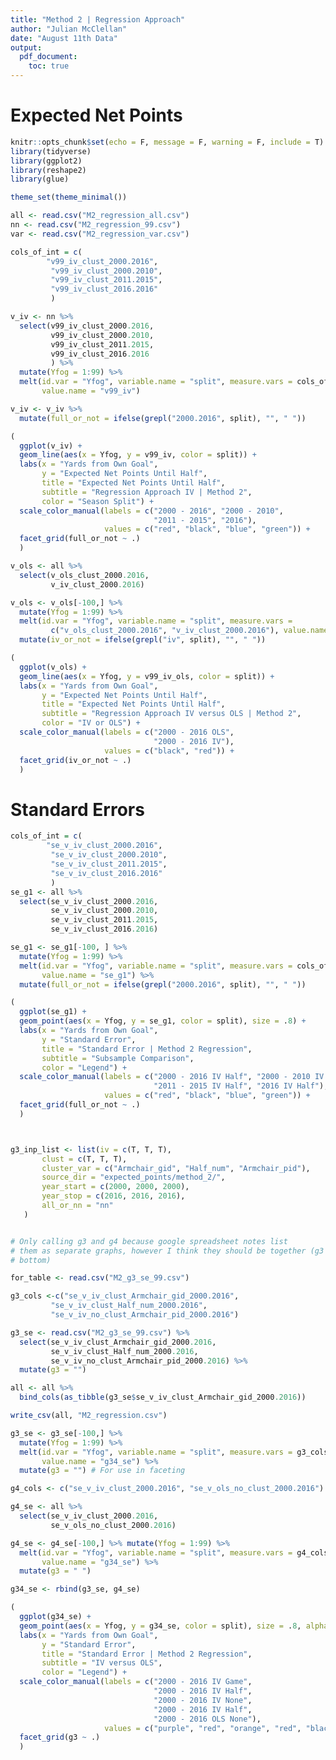 ```yaml
---
title: "Method 2 | Regression Approach"
author: "Julian McClellan"
date: "August 11th Data"
output: 
  pdf_document:
    toc: true
---
```

# Expected Net Points

```r
knitr::opts_chunk$set(echo = F, message = F, warning = F, include = T)
library(tidyverse)
library(ggplot2)
library(reshape2)
library(glue)

theme_set(theme_minimal())

all <- read.csv("M2_regression_all.csv")
nn <- read.csv("M2_regression_99.csv")
var <- read.csv("M2_regression_var.csv")

cols_of_int = c(
        "v99_iv_clust_2000.2016",
         "v99_iv_clust_2000.2010",
         "v99_iv_clust_2011.2015",
         "v99_iv_clust_2016.2016"
         )

v_iv <- nn %>%
  select(v99_iv_clust_2000.2016,
         v99_iv_clust_2000.2010,
         v99_iv_clust_2011.2015,
         v99_iv_clust_2016.2016
         ) %>%
  mutate(Yfog = 1:99) %>%
  melt(id.var = "Yfog", variable.name = "split", measure.vars = cols_of_int,
       value.name = "v99_iv")

v_iv <- v_iv %>%
  mutate(full_or_not = ifelse(grepl("2000.2016", split), "", " "))

(
  ggplot(v_iv) +
  geom_line(aes(x = Yfog, y = v99_iv, color = split)) +
  labs(x = "Yards from Own Goal",
       y = "Expected Net Points Until Half",
       title = "Expected Net Points Until Half",
       subtitle = "Regression Approach IV | Method 2",
       color = "Season Split") +
  scale_color_manual(labels = c("2000 - 2016", "2000 - 2010",
                                "2011 - 2015", "2016"),
                     values = c("red", "black", "blue", "green")) +
  facet_grid(full_or_not ~ .)
  )
```


```r
v_ols <- all %>%
  select(v_ols_clust_2000.2016,
         v_iv_clust_2000.2016)

v_ols <- v_ols[-100,] %>% 
  mutate(Yfog = 1:99) %>%
  melt(id.var = "Yfog", variable.name = "split", measure.vars = 
         c("v_ols_clust_2000.2016", "v_iv_clust_2000.2016"), value.name = "v99_iv_ols") %>%
  mutate(iv_or_not = ifelse(grepl("iv", split), "", " "))

(
  ggplot(v_ols) +
  geom_line(aes(x = Yfog, y = v99_iv_ols, color = split)) +
  labs(x = "Yards from Own Goal",
       y = "Expected Net Points Until Half",
       title = "Expected Net Points Until Half",
       subtitle = "Regression Approach IV versus OLS | Method 2",
       color = "IV or OLS") +
  scale_color_manual(labels = c("2000 - 2016 OLS",
                                "2000 - 2016 IV"),
                     values = c("black", "red")) +
  facet_grid(iv_or_not ~ .)
  )
```

# Standard Errors
```r
cols_of_int = c(
        "se_v_iv_clust_2000.2016",
         "se_v_iv_clust_2000.2010",
         "se_v_iv_clust_2011.2015",
         "se_v_iv_clust_2016.2016"
         )
se_g1 <- all %>%
  select(se_v_iv_clust_2000.2016,
         se_v_iv_clust_2000.2010,
         se_v_iv_clust_2011.2015,
         se_v_iv_clust_2016.2016)

se_g1 <- se_g1[-100, ] %>%
  mutate(Yfog = 1:99) %>%
  melt(id.var = "Yfog", variable.name = "split", measure.vars = cols_of_int,
       value.name = "se_g1") %>%
  mutate(full_or_not = ifelse(grepl("2000.2016", split), "", " "))

(
  ggplot(se_g1) +
  geom_point(aes(x = Yfog, y = se_g1, color = split), size = .8) +
  labs(x = "Yards from Own Goal",
       y = "Standard Error",
       title = "Standard Error | Method 2 Regression",
       subtitle = "Subsample Comparison",
       color = "Legend") +
  scale_color_manual(labels = c("2000 - 2016 IV Half", "2000 - 2010 IV Half",
                                "2011 - 2015 IV Half", "2016 IV Half"),
                     values = c("red", "black", "blue", "green")) +
  facet_grid(full_or_not ~ .)
  )



g3_inp_list <- list(iv = c(T, T, T),
       clust = c(T, T, T),
       cluster_var = c("Armchair_gid", "Half_num", "Armchair_pid"),
       source_dir = "expected_points/method_2/",
       year_start = c(2000, 2000, 2000),
       year_stop = c(2016, 2016, 2016),
       all_or_nn = "nn"
   ) 


# Only calling g3 and g4 because google spreadsheet notes list
# them as separate graphs, however I think they should be together (g3 top, g4
# bottom)

for_table <- read.csv("M2_g3_se_99.csv")

g3_cols <-c("se_v_iv_clust_Armchair_gid_2000.2016",
         "se_v_iv_clust_Half_num_2000.2016",
         "se_v_iv_no_clust_Armchair_pid_2000.2016") 

g3_se <- read.csv("M2_g3_se_99.csv") %>%
  select(se_v_iv_clust_Armchair_gid_2000.2016,
         se_v_iv_clust_Half_num_2000.2016,
         se_v_iv_no_clust_Armchair_pid_2000.2016) %>%
  mutate(g3 = "") 

all <- all %>%
  bind_cols(as_tibble(g3_se$se_v_iv_clust_Armchair_gid_2000.2016))

write_csv(all, "M2_regression.csv")

g3_se <- g3_se[-100,] %>%
  mutate(Yfog = 1:99) %>%
  melt(id.var = "Yfog", variable.name = "split", measure.vars = g3_cols,
       value.name = "g34_se") %>%
  mutate(g3 = "") # For use in faceting

g4_cols <- c("se_v_iv_clust_2000.2016", "se_v_ols_no_clust_2000.2016")

g4_se <- all %>%
  select(se_v_iv_clust_2000.2016,
         se_v_ols_no_clust_2000.2016) 

g4_se <- g4_se[-100,] %>% mutate(Yfog = 1:99) %>%
  melt(id.var = "Yfog", variable.name = "split", measure.vars = g4_cols,
       value.name = "g34_se") %>%
  mutate(g3 = " ")

g34_se <- rbind(g3_se, g4_se)

(
  ggplot(g34_se) +
  geom_point(aes(x = Yfog, y = g34_se, color = split), size = .8, alpha = .5) +
  labs(x = "Yards from Own Goal",
       y = "Standard Error",
       title = "Standard Error | Method 2 Regression",
       subtitle = "IV versus OLS",
       color = "Legend") +
  scale_color_manual(labels = c("2000 - 2016 IV Game",
                                "2000 - 2016 IV Half",
                                "2000 - 2016 IV None",
                                "2000 - 2016 IV Half",
                                "2000 - 2016 OLS None"),
                     values = c("purple", "red", "orange", "red", "black")) +
  facet_grid(g3 ~ .)
  )
```

\newpage

\begin{table}[]
\centering
\caption{v100}
\label{my-label}
\begin{tabular}{lllll}
Technique & Cluster & years     & v100\_coef & v100\_se \\
IV         &  half     &  2000-2016  & `r all$v_iv_clust_2000.2016[100]` &  `r all$se_v_iv_clust_2000.2016[100]`   \\
IV         &  half     &  2000-2010  & `r all$v_iv_clust_2000.2010[100]` &  `r all$se_v_iv_clust_2000.2010[100]` \\
IV         &  half     &  2011-2015  & `r all$v_iv_clust_2011.2015[100]` &  `r all$se_v_iv_clust_2011.2015[100]`         \\
IV         &  half     &  2016       & `r all$v_iv_clust_2016.2016[100]` &  `r all$se_v_iv_clust_2016.2016[100]`          \\
IV         &  none     &  2000-2016  & `r all$v_iv_no_clust_2000.2016[100]` &  `r all$se_v_iv_no_clust_2000.2016[100]`          \\
IV         &  game     &  2000-2016  & `r for_table$v_iv_clust_Armchair_gid_2000.2016[100]` &  `r for_table$se_v_iv_clust_Armchair_gid_2000.2016[100]`          \\
OLS        &  none     &  2000-2016  & `r all$v_ols_no_clust_2000.2016[100]` &  `r all$se_v_ols_no_clust_2000.2016[100]` 
\end{tabular}
\end{table}
